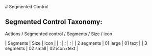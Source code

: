 <Meta title="Components/Segmented Control/Documentation"/>
# Segmented Control

## Segmented Control Taxonomy:
Actions / Segmented control / Segments / Size / icon

| Segments | Size | Icon |
| : | : | : |
| 2 segments | 01 large | 01 text |
| 3 segments | 02 small | 02 icon+text |
